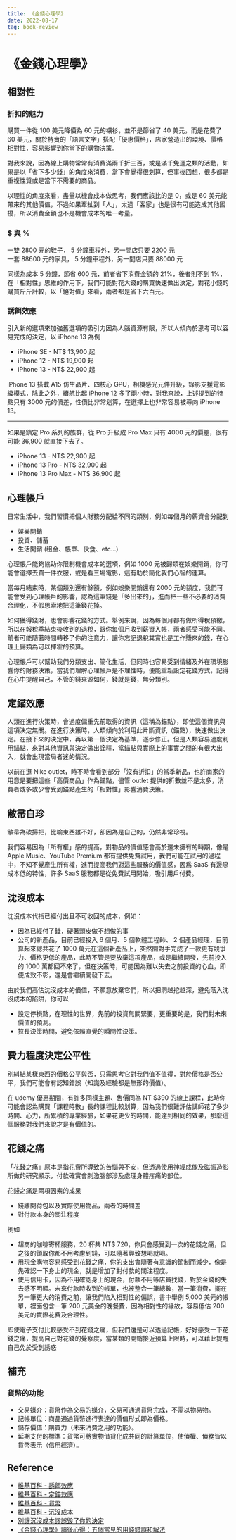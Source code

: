 ```yaml
---
title: 《金錢心理學》
date: 2022-08-17
tag: book-review
---
```


# 《金錢心理學》

## 相對性

### 折扣的魅力

購買一件從 100 美元降價為 60 元的襯衫，並不是節省了 40 美元，而是花費了 60 美元，關於特賣的「語言文字」搭配「優惠價格」，店家營造出的環境、價格相對性，容易影響到你當下的購物決策。

對我來說，因為線上購物常常有消費滿兩千折三百，或是滿千免運之類的活動，如果是以「省下多少錢」的角度來消費，當下會覺得很划算，但事後回想，很多都是重複性質或是當下不需要的商品。

以理性的角度來看，盡量以機會成本做思考，我們應該比的是 0，或是 60 美元能帶來的其他價值，不過如果牽扯到「人」，太過「客家」也是很有可能造成其他困擾，所以消費金額也不是機會成本的唯一考量。

### $ 與 %

一雙 2800 元的鞋子， 5 分鐘車程外，另一間店只要 2200 元<br/>一套 88600 元的家具， 5 分鐘車程外，另一間店只要 88000 元

同樣為成本 5 分鐘，節省 600 元，前者省下消費金額的 21%，後者則不到 1%，在「相對性」思維的作用下，我們可能對花大錢的購買快速做出決定，對花小錢的購買斤斤計較，以「絕對值」來看，兩者都是省下六百元。

### 誘餌效應

引入新的選項來加強舊選項的吸引力因為人腦資源有限，所以人傾向於思考可以容易完成的決定，以 iPhone 13 為例

- iPhone SE - NT$ 13,900 起
- iPhone 12 - NT$ 19,900 起
- iPhone 13 - NT$ 22,900 起

iPhone 13 搭載 A15 仿生晶片、四核心 GPU，相機感光元件升級，錄影支援電影級模式，除此之外，續航比起 iPhone 12 多了兩小時，對我來說，上述提到的特點只有 3000 元的價差，性價比非常划算，在選擇上也非常容易被導向 iPhone 13。

---

如果是鎖定 Pro 系列的族群，從 Pro 升級成 Pro Max 只有 4000 元的價差，很有可能 36,900 就直接下去了。

- iPhone 13 - NT$ 22,900 起
- iPhone 13 Pro - NT$ 32,900 起
- iPhone 13 Pro Max - NT$ 36,900 起

## 心理帳戶

日常生活中，我們習慣把個人財務分配給不同的類別，例如每個月的薪資會分配到

- 娛樂開銷
- 投資、儲蓄
- 生活開銷 (租金、帳單、伙食、etc...)

心理帳戶能夠協助你限制機會成本的選項，例如 1000 元被歸類在娛樂開銷，你可能會選擇去買一件衣服，或是看三場電影，這有助於簡化我們心智的運算。

當每月結束時，某個類別還有餘額，例如娛樂開銷還有 2000 元的額度，我們可能會受到心理帳戶的影響，認為這筆錢是「多出來的」，進而把一些不必要的消費合理化，不假思索地把這筆錢花掉。

如何獲得錢財，也會影響花錢的方式。舉例來說，因為每個月都有做所得稅預繳，所以在報稅季結束後收到的退稅，跟你每個月收到薪資入帳，兩者感受可能不同。前者可能隨著時間轉移了你的注意力，讓你忘記退稅其實也是工作賺來的錢，在心理上歸類為可以揮霍的預算。

心理帳戶可以幫助我們分類支出、簡化生活，但同時也容易受到情緒及外在環境影響你的財務決策，當我們理解心理帳戶是不理性時，便能重新設定花錢方式，記得在心中提醒自己，不管的錢來源如何，錢就是錢，無分類別。

## 定錨效應

人類在進行決策時，會過度偏重先前取得的資訊（這稱為錨點），即使這個資訊與這項決定無關。在進行決策時，人類傾向於利用此片斷資訊（錨點），快速做出決定。在接下來的決定中，再以第一個決定為基準，逐步修正。但是人類容易過度利用錨點，來對其他資訊與決定做出詮釋，當錨點與實際上的事實之間的有很大出入，就會出現當局者迷的情況。

以前在逛 Nike outlet，時不時會看到部分「沒有折扣」的當季新品，也許商家的用意是要把這些「高價商品」作為錨點，儘管 outlet 提供的折數並不是太多，消費者或多或少會受到錨點產生的「相對性」影響消費決策。

## 敝帚自珍

敝帚為破掃把，比喻東西雖不好，卻因為是自己的，仍然非常珍視。

我們容易因為「所有權」感的提高，對物品的價值感會高於還未擁有的時期，像是 Apple Music、YouTube Premium 都有提供免費試用，我們可能在試用的過程中，不知不覺產生所有權，進而提高我們對這些服務的價值感，因爲 SaaS 有邊際成本低的特性，許多 SaaS 服務都是從免費試用開始，吸引用戶付費。

## 沈沒成本

沈沒成本代指已經付出且不可收回的成本，例如：

- 因為已經付了錢，硬著頭皮做不想做的事
- 公司的新產品，目前已經投入 6 個月、5 個軟體工程師、 2 個產品經理，目前算起來總共花了 1000 萬元在這個新產品上，突然間對手完成了一款更有競爭力、價格更低的產品，此時不管是要放棄這項產品，或是繼續開發，先前投入的 1000 萬都回不來了，但在決策時，可能因為難以失去之前投資的心血，即便成效不彰，還是會繼續開發下去。

由於我們高估沈沒成本的價值，不願意放棄它們，所以把洞越挖越深，避免落入沈沒成本的陷阱，你可以

- 設定停損點，在理性的世界，先前的投資無關緊要，更重要的是，我們對未來價值的預測。
- 拉長決策時間，避免依賴直覺的瞬間性決策。

## 費力程度決定公平性

別糾結某樣東西的價格公平與否，只需思考它對我們值不值得，對於價格是否公平，我們可能會有認知錯誤（知識及經驗都是無形的價值）。

在 udemy 優惠期間，有許多同樣主題、售價同為 NT $390 的線上課程，此時你可能會認為購買「課程時數」長的課程比較划算，因為我們很難評估講師花了多少時間、心力，所累積的專業經驗，如果花更少的時間，能達到相同的效果，那麼這個服務對我們來說才是有價值的。

## 花錢之痛

「花錢之痛」原本是指花費所導致的苦惱與不安，但透過使用神經成像及磁振造影所做的研究顯示，付款確實會刺激腦部涉及處理身體疼痛的部位。

花錢之痛是兩項因素的成果

- 錢離開荷包以及實際使用物品，兩者的時間差
- 對付款本身的關注程度

例如

- 超商的咖啡寄杯服務，20 杯共 NT$ 720，你只會感受到一次的花錢之痛，但之後的領取你都不用考慮到錢，可以隨著興致想喝就喝。
- 用現金購物容易感受到花錢之痛，你的支出會隨著有意識的節制而減少，像是先確認一下身上的現金，就是增加了對付款的關注程度。
- 使用信用卡，因為不用確認身上的現金，付款不用等店員找錢，對於金錢的失去感不明顯。未來付款時收到的帳單，也被整合一筆總數，當一筆消費，擺在另一筆更大的消費之前，讓我們陷入相對性的偏誤，書中舉例 5,000 美元的帳單，裡面包含一筆 200 元美金的晚餐費，因為相對性的緣故，容易低估 200 美元的實際花費及合理性。

即使電子支付比較感受不到花錢之痛，但我們還是可以透過記帳，好好感受一下花錢之痛，提高自己對花錢的覺察度，當某類的開銷接近預算上限時，可以藉此提醒自己免於受到誘惑

## 補充

### 貨幣的功能

- 交易媒介：貨幣作為交易的媒介，交易可通過貨幣完成，不需以物易物。
- 記帳單位：商品通過貨幣進行表達的價值形式即為價格。
- 儲存價值：購買力（未來消費之用的功能）。
- 延期支付的標準：貨幣可將實物借貸化成共同的計算單位，使債權、債務皆以貨幣表示（信用經濟）。

## Reference

- [維基百科 - 誘餌效應](https://zh.wikipedia.org/zh-tw/%E8%AA%98%E9%A4%8C%E6%95%88%E6%87%89)
- [維基百科 - 定錨效應](https://zh.wikipedia.org/wiki/%E5%AE%9A%E9%8C%A8%E6%95%88%E6%87%89)
- [維基百科 - 貨幣](https://zh.m.wikipedia.org/zh-hant/%E8%B2%A8%E5%B9%A3)
- [維基百科 - 沉沒成本](https://zh.wikipedia.org/zh-tw/%E6%B2%89%E6%B2%A1%E6%88%90%E6%9C%AC)
- [別讓沉沒成本謬誤毀了你的決定](https://www.cw.com.tw/article/5091459)
- [《金錢心理學》讀後心得：五個常見的用錢錯誤和解法](https://readingoutpost.com/dollars-and-sense/)
